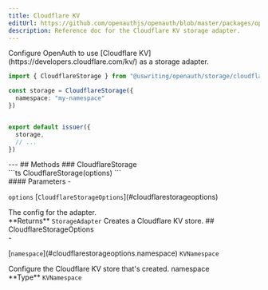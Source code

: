 ```yaml
---
title: Cloudflare KV
editUrl: https://github.com/openauthjs/openauth/blob/master/packages/openauth/src/storage/cloudflare.ts
description: Reference doc for the Cloudflare KV storage adapter.
---
```



<div class="tsdoc">
<Section type="about">
Configure OpenAuth to use [Cloudflare KV](https://developers.cloudflare.com/kv/) as a
storage adapter.

```ts
import { CloudflareStorage } from "@uswriting/openauth/storage/cloudflare"

const storage = CloudflareStorage({
  namespace: "my-namespace"
})


export default issuer({
  storage,
  // ...
})
```
</Section>
---
## Methods
### CloudflareStorage
<Segment>
<Section type="signature">
```ts
CloudflareStorage(options)
```
</Section>
<Section type="parameters">
#### Parameters
- <p><code class="key">options</code> [<code class="type">CloudflareStorageOptions</code>](#cloudflarestorageoptions)</p>
The config for the adapter.
</Section>
<InlineSection>
**Returns** <code class="type">StorageAdapter</code>
</InlineSection>
Creates a Cloudflare KV store.
</Segment>
## CloudflareStorageOptions
<Segment>
<Section type="parameters">
- <p>[<code class="key">namespace</code>](#cloudflarestorageoptions.namespace) <code class="type">KVNamespace</code></p>
</Section>
Configure the Cloudflare KV store that's created.
</Segment>
<NestedTitle id="cloudflarestorageoptions.namespace" Tag="h4" parent="CloudflareStorageOptions.">namespace</NestedTitle>
<Segment>
<Section type="parameters">
<InlineSection>
**Type** <code class="type">KVNamespace</code>
</InlineSection>
</Section>
</Segment>
</div>